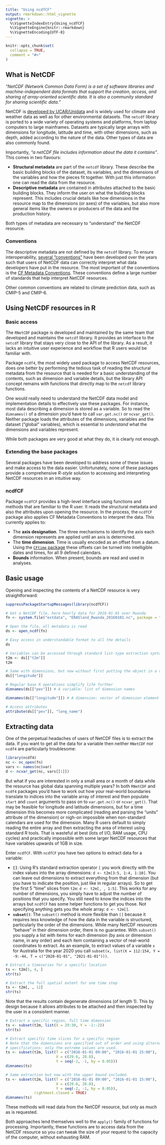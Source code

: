 ```yaml
---
title: "Using ncdfCF"
output: rmarkdown::html_vignette
vignette: >
  %\VignetteIndexEntry{Using_ncdfCF}
  %\VignetteEngine{knitr::rmarkdown}
  %\VignetteEncoding{UTF-8}
---
```


```r
knitr::opts_chunk$set(
  collapse = TRUE,
  comment = "#>"
)
```

## What is NetCDF

*"NetCDF (Network Common Data Form) is a set of software libraries and 
machine-independent data formats that support the creation, access, and sharing 
of array-oriented scientific data. It is also a community standard for sharing 
scientific data."*

NetCDF is [developed by UCAR/Unidata](https://www.unidata.ucar.edu/software/netcdf/)
and is widely used for climate and weather data as well as for other 
environmental datasets. The `netcdf` library is ported to a wide variety of
operating systems and platforms, from laptop computers to large mainframes. 
Datasets are typically large arrays with dimensions for longitude, latitude and 
time, with other dimensions, such as depth, added according to the nature of the 
data. Other types of data are also commonly found.

Importantly, *"a netCDF file includes information about the data it contains"*.
This comes in two flavours:

 * **Structural metadata** are part of the `netcdf` library. These describe the
 basic building blocks of the dataset, its variables, and the dimensions of the
 variables and how the pieces fit together. With just this information one can 
 read the data from the resource.
 * **Descriptive metadata** are contained in attributes attached to the basic
 building blocks. They inform the user on what the building blocks represent. This 
 includes crucial details like how dimensions in the resource map to the 
 dimensions (or axes) of the variables, but also more general items like the
 owners or producers of the data and the production history.
 
Both types of metadata are necessary to "understand" the NetCDF resource.

### Conventions

The descriptive metadata are not defined by the `netcdf` library. To ensure 
interoperability, [several "conventions"](https://www.unidata.ucar.edu/software/netcdf/conventions.html) 
have been developed over the years such that users of NetCDF data can correctly 
interpret what data developers have put in the resource. The most important of 
the conventions is the [CF Metadata Conventions](https://cfconventions.org). 
These conventions define a large number of standards that help interpret NetCDF 
resources.

Other common conventions are related to climate prediction data, such as CMIP-5
and CMIP-6.

## Using NetCDF resources in R

### Basic access

The `RNetCDF` package is developed and maintained by the same team that developed 
and maintains the `netcdf` library. It provides an interface to the `netcdf` 
library that stays very close to the API of the library. As a result, it lacks 
an intuitive user experience and workflow that R users would be familiar with. 

Package `ncdf4`, the most widely used package to access NetCDF resources, does 
one better by performing the tedious task of reading the structural metadata 
from the resource that is needed for a basic understanding of the contents, such 
as dimension and variable details, but the library API concept remains with 
functions that directly map to the `netcdf` library functions.

One would really 
need to understand the NetCDF data model and implementation details to 
effectively use these packages. For instance, most data describing a dimension 
is stored as a variable. So to read the `dimnames()` of a dimension you'd have 
to call `var.get.nc()` or `ncvar_get()`. Neither package loads the attributes 
of the dimensions, variables and the dataset ("global" variables), which is 
essential to *understand* what the dimensions and variables represent.

While both packages are very good at what they do, it is clearly not enough.

### Extending the base packages

Several packages have been developed to address some of these issues and make
access to the data easier. Unfortunately, none of these packages provide a 
comprehensive *R-style* solution to accessing and interpreting NetCDF resources 
in an intuitive way.

### ncdfCF

Package `ncdfCF` provides a high-level interface using functions and methods 
that are familiar to the R user. It reads the structural metadata and also the
attributes upon opening the resource. In the process, the `ncdfCF` package also 
applies CF Metadata Conventions to interpret the data. This currently applies 
to:

 * The **axis designation**. The three mechanisms to identify the axis each 
 dimension represents are applied until an axis is determined.
 * The **time dimension**. Time is usually encoded as an offset from a datum.
 Using the [`CFtime` package](https://cran.r-project.org/web//packages//CFtime/index.html) 
 these offsets can be turned into intelligible dates and times, for all 9 
 defined calendars.
 * **Bounds** information. When present, bounds are read and used in analyses.

## Basic usage

Opening and inspecting the contents of a NetCDF resource is very 
straightforward:

```r
suppressPackageStartupMessages(library(ncdfCF))

# Get a NetCDF file, here hourly data for 2016-01-01 over Rwanda
fn <- system.file("extdata", "ERA5land_Rwanda_20160101.nc", package = "ncdfCF")

# Open the file, all metadata is read
ds <- open_ncdf(fn)

# Easy access in understandable format to all the details
ds

# Variables can be accessed through standard list-type extraction syntax
t2m <- ds[["t2m"]]
t2m

# Same with dimensions, but now without first putting the object in a variable
ds[["longitude"]]

# Regular base R operations simplify life further
dimnames(ds[["pev"]]) # A variable: list of dimension names

dimnames(ds[["longitude"]]) # A dimension: vector of dimension element values

# Access attributes
attribute(ds[["pev"]], "long_name")
```

## Extracting data

One of the perpetual headaches of users of NetCDF files is to extract the data.
If you want to get all the data for a variable then neither `RNetCDF` nor 
`ncdf4` are particularly troublesome:

``` r
library(ncdf4)
nc <- nc_open(fn)
vars <- names(nc$var)
d <- ncvar_get(nc, vars[[1]])
```

But what if you are interested in only a small area or a month of data while the 
resource has global data spanning multiple years? In both `RNetCDF` and `ncdf4`
packages you'd have to work out how your real-world boundaries translate to 
indices into the variable array of interest and then populate `start` and 
`count` arguments to pass on to `var.get.nc()` or `ncvar_get()`. That may be
feasible for longitude and latitude dimensions, but for a time dimension this
becomes more complicated (reading and parsing the "units" attribute of the 
dimension) or nigh-on impossible when non-standard calendars are used for the
dimension. Many R users default to simply reading the entire array and then 
extracting the area of interest using standard R tools. That is wasteful at best 
(lots of I/O, RAM usage, CPU cycles) and practically impossible with some larger 
NetCDF resources that have variables upwards of 1GB in size.

Enter `ncdfCF`. With `ncdfCF` you have two options to extract data for a 
variable:

 * **`[]`**: Using R's standard extraction operator `[` you work directly with
 the index values into the array dimensions: `d <- t2m[3:5, 1:4, 1:10]`. You can
 leave out dimensions to extract everything from that dimension (but you have to
 indicate the position, just like in regular arrays). So to get the first 5 
 "time" slices from `t2m`: `d <- t2m[, , 1:5]`. This works for any number of 
 dimensions, you simply have to adjust the number of positions that you specify. 
 You still need to know the indices into the arrays but `ncdfCF` has some helper 
 functions to get you those. Not specifying anything gets you the whole array: 
 `d <- t2m[]`. 
 * **`subset()`**: The `subset()` method is more flexible than `[]` because it
 requires less knowledge of how the data in the variable is structured,
 particularly the order of the dimensions. While many NetCDF resources "behave" in
 their dimension order, there is no guarantee. With `subset()` you supply a 
 list with items for each dimension (by axis or dimension name, in any order)
 and each item containing a vector of real-world coordinates to extract. As an 
 example, to extract values of a variable `x` for Australia for the year 2020 you call
 `subset(x, list(X = 112:154, Y = -9:-44, T = c("2020-01-01", "2021-01-01")))`.

```r
# Extract a timeseries for a specific location
ts <- t2m[5, 4, ]
str(ts)

# Extract the full spatial extent for one time step
ts <- t2m[, , 12]
str(ts)
```

Note that the results contain degenerate dimensions (of length 1). This by 
design because it allows attributes to be attached and then inspected by the 
user in a consistent manner.

```r
# Extract a specific region, full time dimension
ts <- subset(t2m, list(X = 29:30, Y = -1:-2))
str(ts)

# Extract specific time slices for a specific region
# Note that the dimensions are specified out of order and using alternative
# specifications: only the extreme values are used.
ts <- subset(t2m, list(T = c("2016-01-01 09:00", "2016-01-01 15:00"),
                       X = c(29.6, 28.8),
                       Y = seq(-2, -1, by = 0.05)))
dimnames(ts)

# Same extraction but now with the upper bound included.
ts <- subset(t2m, list(T = c("2016-01-01 09:00", "2016-01-01 15:00"),
                       X = c(29.6, 28.8),
                       Y = seq(-2, -1, by = 0.05)),
             rightmost.closed = TRUE)
dimnames(ts)
```

These methods will read data from the NetCDF resource, but only as much as is 
requested.

Both approaches lend themselves well to the `apply()` family of functions for
processing. Importantly, these functions are to access data from the NetCDF 
resource so you can tweak the size of your request to the capacity of the 
computer, without exhausting RAM.
